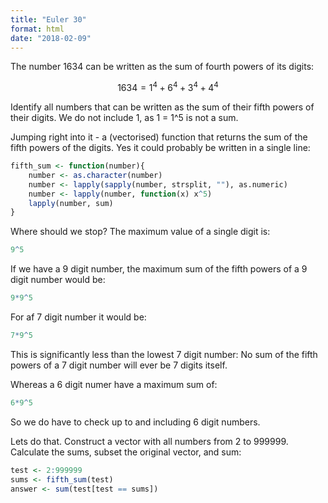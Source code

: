 ```yaml
---
title: "Euler 30"
format: html
date: "2018-02-09"
---
```



The number 1634 can be written as the sum of fourth powers of its digits:

$$1634 = 1^4 + 6^4 + 3^4 + 4^4$$

Identify all numbers that can be written as the sum of their fifth powers of their digits. We do not include 1, as 
1 = 1^5 is not a sum.

Jumping right into it - a (vectorised) function that returns the sum of the fifth powers of the digits. Yes 
it could probably be written in a single line:
```r
fifth_sum <- function(number){
    number <- as.character(number)
    number <- lapply(sapply(number, strsplit, ""), as.numeric)
    number <- lapply(number, function(x) x^5)
    lapply(number, sum)
}
```


Where should we stop? The maximum value of a single digit is:

```r
9^5
```

If we have a 9 digit number, the maximum sum of the fifth powers of a 9 digit number would be:
```r
9*9^5
```

For af 7 digit number it would be:

```r
7*9^5
```

This is significantly less than the lowest 7 digit number: No sum of the fifth powers of a 7 digit number will ever
be 7 digits itself.

Whereas a 6 digit numer have a maximum sum of:
```r
6*9^5
```

So we do have to check up to and including 6 digit numbers.

Lets do that. Construct a vector with all numbers from 2 to 999999. Calculate the sums, subset the original 
vector, and sum:

```r
test <- 2:999999
sums <- fifth_sum(test)
answer <- sum(test[test == sums])
```
